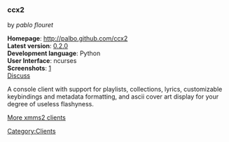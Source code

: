 ===ccx2===
by ''pablo flouret''

'''Homepage''': http://palbo.github.com/ccx2<br />
'''Latest version''': [http://github.com/palbo/ccx2/downloads 0.2.0]<br />
'''Development language''': Python<br />
'''User Interface''': ncurses<br />
'''Screenshots''': [http://palbo.github.com/ccx2/#s]<br />
[[Talk:Client:ccx2 | Discuss]]

A console client with support for playlists, collections, lyrics, customizable keybindings and metadata formatting, and ascii cover art display for your degree of useless flashyness.

[[Clients | More xmms2 clients]]

[[Category:Clients]]